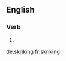 
==English==

===Verb===
{{head|en|present participle}}

# {{present participle of|skrike|lang=en|nocat=1}}

[[de:skriking]]
[[fr:skriking]]